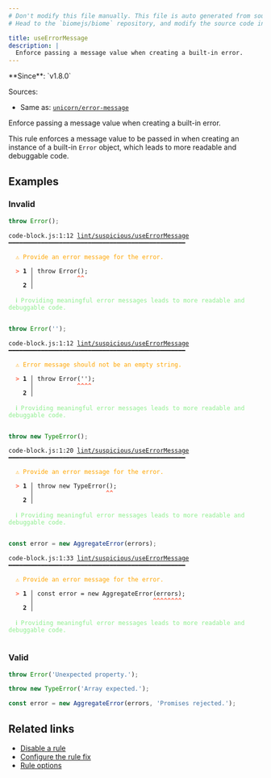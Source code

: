 ```yaml
---
# Don't modify this file manually. This file is auto generated from source, and you will lose your changes next time the website is built.
# Head to the `biomejs/biome` repository, and modify the source code in there.

title: useErrorMessage
description: |
  Enforce passing a message value when creating a built-in error.
---
```


<Tabs>
<TabItem label="JavaScript (and super languages)" icon="seti:javascript">
**Since**: `v1.8.0`

Sources: 
- Same as: <a href="https://github.com/sindresorhus/eslint-plugin-unicorn/blob/main/docs/rules/error-message.md" target="_blank"><code>unicorn/error-message</code></a>

Enforce passing a message value when creating a built-in error.

This rule enforces a message value to be passed in when creating an instance of a built-in `Error` object,
which leads to more readable and debuggable code.

## Examples

### Invalid

```js
throw Error();
```

<pre class="language-text"><code class="language-text">code-block.js:1:12 <a href="https://biomejs.dev/linter/rules/use-error-message">lint/suspicious/useErrorMessage</a> ━━━━━━━━━━━━━━━━━━━━━━━━━━━━━━━━━━━━━━━━━━━━━━━━━<br /><br />  <strong><span style="color: Orange;">⚠</span></strong> <span style="color: Orange;">Provide an error message for the error.</span><br />  <br />  <strong><span style="color: Tomato;">&gt;</span></strong> <strong>1 │ </strong>throw Error();<br />   <strong>   │ </strong>           <strong><span style="color: Tomato;">^</span></strong><strong><span style="color: Tomato;">^</span></strong><br />    <strong>2 │ </strong><br />  <br />  <strong><span style="color: lightgreen;">ℹ</span></strong> <span style="color: lightgreen;">Providing meaningful error messages leads to more readable and debuggable code.</span><br />  <br /></code></pre>

```js
throw Error('');
```

<pre class="language-text"><code class="language-text">code-block.js:1:12 <a href="https://biomejs.dev/linter/rules/use-error-message">lint/suspicious/useErrorMessage</a> ━━━━━━━━━━━━━━━━━━━━━━━━━━━━━━━━━━━━━━━━━━━━━━━━━<br /><br />  <strong><span style="color: Orange;">⚠</span></strong> <span style="color: Orange;">Error message should not be an empty string.</span><br />  <br />  <strong><span style="color: Tomato;">&gt;</span></strong> <strong>1 │ </strong>throw Error('');<br />   <strong>   │ </strong>           <strong><span style="color: Tomato;">^</span></strong><strong><span style="color: Tomato;">^</span></strong><strong><span style="color: Tomato;">^</span></strong><strong><span style="color: Tomato;">^</span></strong><br />    <strong>2 │ </strong><br />  <br />  <strong><span style="color: lightgreen;">ℹ</span></strong> <span style="color: lightgreen;">Providing meaningful error messages leads to more readable and debuggable code.</span><br />  <br /></code></pre>

```js
throw new TypeError();
```

<pre class="language-text"><code class="language-text">code-block.js:1:20 <a href="https://biomejs.dev/linter/rules/use-error-message">lint/suspicious/useErrorMessage</a> ━━━━━━━━━━━━━━━━━━━━━━━━━━━━━━━━━━━━━━━━━━━━━━━━━<br /><br />  <strong><span style="color: Orange;">⚠</span></strong> <span style="color: Orange;">Provide an error message for the error.</span><br />  <br />  <strong><span style="color: Tomato;">&gt;</span></strong> <strong>1 │ </strong>throw new TypeError();<br />   <strong>   │ </strong>                   <strong><span style="color: Tomato;">^</span></strong><strong><span style="color: Tomato;">^</span></strong><br />    <strong>2 │ </strong><br />  <br />  <strong><span style="color: lightgreen;">ℹ</span></strong> <span style="color: lightgreen;">Providing meaningful error messages leads to more readable and debuggable code.</span><br />  <br /></code></pre>

```js
const error = new AggregateError(errors);
```

<pre class="language-text"><code class="language-text">code-block.js:1:33 <a href="https://biomejs.dev/linter/rules/use-error-message">lint/suspicious/useErrorMessage</a> ━━━━━━━━━━━━━━━━━━━━━━━━━━━━━━━━━━━━━━━━━━━━━━━━━<br /><br />  <strong><span style="color: Orange;">⚠</span></strong> <span style="color: Orange;">Provide an error message for the error.</span><br />  <br />  <strong><span style="color: Tomato;">&gt;</span></strong> <strong>1 │ </strong>const error = new AggregateError(errors);<br />   <strong>   │ </strong>                                <strong><span style="color: Tomato;">^</span></strong><strong><span style="color: Tomato;">^</span></strong><strong><span style="color: Tomato;">^</span></strong><strong><span style="color: Tomato;">^</span></strong><strong><span style="color: Tomato;">^</span></strong><strong><span style="color: Tomato;">^</span></strong><strong><span style="color: Tomato;">^</span></strong><strong><span style="color: Tomato;">^</span></strong><br />    <strong>2 │ </strong><br />  <br />  <strong><span style="color: lightgreen;">ℹ</span></strong> <span style="color: lightgreen;">Providing meaningful error messages leads to more readable and debuggable code.</span><br />  <br /></code></pre>

### Valid

```js
throw Error('Unexpected property.');
```

```js
throw new TypeError('Array expected.');
```

```js
const error = new AggregateError(errors, 'Promises rejected.');
```

## Related links

- [Disable a rule](/linter/#disable-a-lint-rule)
- [Configure the rule fix](/linter#configure-the-rule-fix)
- [Rule options](/linter/#rule-options)

</TabItem>
</Tabs>

